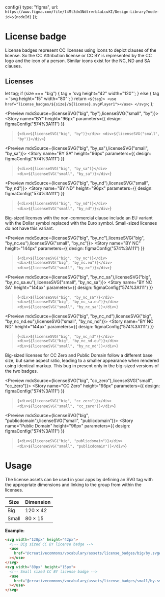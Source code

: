 
<Meta title="Assets/License badge" />

  config({
    type: "figma",
    url: `https://www.figma.com/file/l4Mt3dn3Ndtrvrb4aLcwXI/Design-Library?node-id=${nodeId}`
  });

# License badge

License badges represent CC licenses using icons to depict clauses of the license. So the CC Attribution license or
CC BY is represented by the CC logo and the icon of a person. Similar icons exist for the NC, ND and SA clauses.

## Licenses

  let tag;
  if (size === "big") {
    tag = 'svg height="42" width="120"';
  } else {
    tag = 'svg height="15" width="80"';
  }
  return `<${tag}>
<use href="license_badges/${size}/${license}.svg#layer1"></use>
</svg>`;
};

<Preview mdxSource={licenseSVG("big", "by"),licenseSVG("small", "by")}>
  <Story
    name="BY"
    height="96px"
    parameters={{
      design: figmaConfig("574%3A111")
    }}
  >{`
    <div>${licenseSVG("big", "by")}</div>
    <div>${licenseSVG("small", "by")}</div>
  `}</Story>
</Preview>

<Preview mdxSource={licenseSVG("big", "by_sa"),licenseSVG("small", "by_sa")}>
  <Story
    name="BY SA"
    height="96px"
    parameters={{
      design: figmaConfig("574%3A111")
    }}
  >{`
    <div>${licenseSVG("big", "by_sa")}</div>
    <div>${licenseSVG("small", "by_sa")}</div>
  `}</Story>
</Preview>

<Preview mdxSource={licenseSVG("big", "by_nd"),licenseSVG("small", "by_nd")}>
  <Story
    name="BY ND"
    height="96px"
    parameters={{
      design: figmaConfig("574%3A111")
    }}
  >{`
    <div>${licenseSVG("big", "by_nd")}</div>
    <div>${licenseSVG("small", "by_nd")}</div>
  `}</Story>
</Preview>

Big-sized licenses with the non-commercial clause include an EU variant with the Dollar symbol replaced with the Euro
symbol. Small-sized licenses do not have this variant.

<Preview mdxSource={licenseSVG("big", "by_nc"),licenseSVG("big", "by_nc.eu"),licenseSVG("small", "by_nc")}>
  <Story
    name="BY NC"
    height="144px"
    parameters={{
      design: figmaConfig("574%3A111")
    }}
  >{`
    <div>${licenseSVG("big", "by_nc")}</div>
    <div>${licenseSVG("big", "by_nc.eu")}</div>
    <div>${licenseSVG("small", "by_nc")}</div>
  `}</Story>
</Preview>

<Preview mdxSource={licenseSVG("big", "by_nc_sa"),licenseSVG("big", "by_nc_sa.eu"),licenseSVG("small", "by_nc_sa")}>
  <Story
    name="BY NC SA"
    height="144px"
    parameters={{
      design: figmaConfig("574%3A111")
    }}
  >{`
    <div>${licenseSVG("big", "by_nc_sa")}</div>
    <div>${licenseSVG("big", "by_nc_sa.eu")}</div>
    <div>${licenseSVG("small", "by_nc_sa")}</div>
  `}</Story>
</Preview>

<Preview mdxSource={licenseSVG("big", "by_nc_nd"),licenseSVG("big", "by_nc_nd.eu"),licenseSVG("small", "by_nc_nd")}>
  <Story
    name="BY NC ND"
    height="144px"
    parameters={{
      design: figmaConfig("574%3A111")
    }}
  >{`
    <div>${licenseSVG("big", "by_nc_nd")}</div>
    <div>${licenseSVG("big", "by_nc_nd.eu")}</div>
    <div>${licenseSVG("small", "by_nc_nd")}</div>
  `}</Story>
</Preview>

Big-sized licenses for CC Zero and Public Domain follow a different base size, but same aspect ratio, leading to a
smaller appearance when rendered using identical markup. This bug in present only in the big-sized versions of the two
badges.

<Preview mdxSource={licenseSVG("big", "cc_zero"),licenseSVG("small", "cc_zero")}>
  <Story
    name="CC Zero"
    height="96px"
    parameters={{
      design: figmaConfig("574%3A111")
    }}
  >{`
    <div>${licenseSVG("big", "cc_zero")}</div>
    <div>${licenseSVG("small", "cc_zero")}</div>
  `}</Story>
</Preview>

<Preview mdxSource={licenseSVG("big", "publicdomain"),licenseSVG("small", "publicdomain")}>
  <Story
    name="Public Domain"
    height="96px"
    parameters={{
      design: figmaConfig("574%3A111")
    }}
  >{`
    <div>${licenseSVG("big", "publicdomain")}</div>
    <div>${licenseSVG("small", "publicdomain")}</div>
  `}</Story>
</Preview>

# Usage

The license assets can be used in your apps by defining an SVG tag with the appropriate dimensions and linking to the
group from within the licenses.

| Size  | Dimension      |
| ----- | -------------- |
| Big   | 120 &times; 42 |
| Small | 80 &times; 15  |

**Example:**

```html
<svg width="120px" height="42px">
  <!-- Big sized CC BY license badge -->
  <use
    href="@creativecommons/vocabulary/assets/license_badges/big/by.svg#layer1"
  ></use>
</svg>
<svg width="80px" height="15px">
  <!-- Small sized CC BY license badge -->
  <use
    href="@creativecommons/vocabulary/assets/license_badges/small/by.svg#layer1"
  ></use>
</svg>
```
